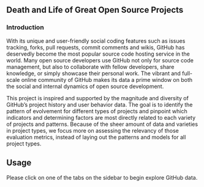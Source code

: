 
## Death and Life of Great Open Source Projects

### Introduction

With its unique and user-friendly social coding features such as issues tracking, forks,  pull requests, commit comments and wikis, GitHub has deservedly become the most popular source code hosting service in the world. Many open source developers use GitHub not only for source code management, but also to collaborate with fellow developers, share knowledge, or simply showcase their personal work. The vibrant and full-scale online community of GitHub makes its data a prime window on both the social and internal dynamics of open source development.

This project is inspired and supported by the magnitude and diversity of GitHub’s project history and user behavior data. The goal is to identify the pattern of evolvement for different types of projects and pinpoint which indicators and determining factors are most directly related to each variety of projects and patterns. Because of the sheer amount of data and varieties in project types, we focus more on assessing the relevancy of those evaluation metrics, instead of laying out the patterns and models for all project types.

## Usage

Please click on one of the tabs on the sidebar to begin explore GitHub data.